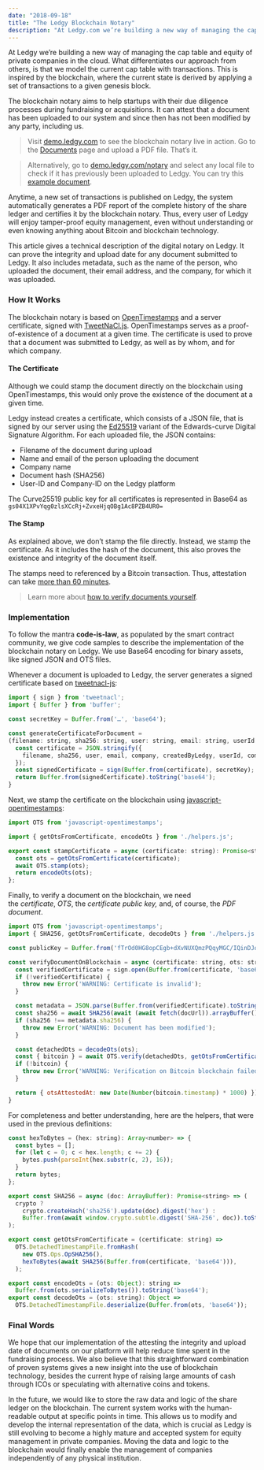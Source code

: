 ```yaml
---
date: "2018-09-18"
title: "The Ledgy Blockchain Notary"
description: "At Ledgy.com we’re building a new way of managing the cap table and equity of private companies in the cloud. What differentiates our approach from others, is that we model the current cap table with transactions. This is inspired by the blockchain, where the current state is derived by applying a set of transactions to a given genesis block."
---
```


At Ledgy we’re building a new way of managing the cap table and equity of private companies in the cloud. What differentiates our approach from others, is that we model the current cap table with transactions. This is inspired by the blockchain, where the current state is derived by applying a set of transactions to a given genesis block.

The blockchain notary aims to help startups with their due diligence processes during fundraising or acquisitions. It can attest that a document has been uploaded to our system and since then has not been modified by any party, including us.

> Visit [demo.ledgy.com](https://demo.ledgy.com) to see the blockchain notary live in action. Go to the [Documents](https://demo.ledgy.com/XihSjPeB9BeP86TK2/documents) page and upload a PDF file. That’s it.

> Alternatively, go to [demo.ledgy.com/notary](https://demo.ledgy.com/notary) and select any local file to check if it has previously been uploaded to Ledgy. You can try this [example document](https://demo.ledgy.com/document/8eJ_K64Epos4_TLH6AuXt5).

Anytime, a new set of transactions is published on Ledgy, the system automatically generates a PDF report of the complete history of the share ledger and certifies it by the blockchain notary. Thus, every user of Ledgy will enjoy tamper-proof equity management, even without understanding or even knowing anything about Bitcoin and blockchain technology.

This article gives a technical description of the digital notary on Ledgy. It can prove the integrity and upload date for any document submitted to Ledgy. It also includes metadata, such as the name of the person, who uploaded the document, their email address, and the company, for which it was uploaded.

### How It Works

The blockchain notary is based on [OpenTimestamps](https://opentimestamps.org/) and a server certificate, signed with [TweetNaCl.js](https://tweetnacl.js.org/). OpenTimestamps serves as a proof-of-existence of a document at a given time. The certificate is used to prove that a document was submitted to Ledgy, as well as by whom, and for which company.

#### The Certificate

Although we could stamp the document directly on the blockchain using OpenTimestamps, this would only prove the existence of the document at a given time.

Ledgy instead creates a certificate, which consists of a JSON file, that is signed by our server using the [Ed25519](https://en.wikipedia.org/wiki/EdDSA#Ed25519) variant of the Edwards-curve Digital Signature Algorithm. For each uploaded file, the JSON contains:

-   Filename of the document during upload
-   Name and email of the person uploading the document
-   Company name
-   Document hash (SHA256)
-   User-ID and Company-ID on the Ledgy platform

The Curve25519 public key for all certificates is represented in Base64 as `gs04X1XPvYqg0zlsXCcRj+ZvxeHjqOBg1Ac8PZB4UR0=`

#### The Stamp

As explained above, we don’t stamp the file directly. Instead, we stamp the certificate. As it includes the hash of the document, this also proves the existence and integrity of the document itself.

The stamps need to referenced by a Bitcoin transaction. Thus, attestation can take [more than 60 minutes](https://blockchain.info/charts/avg-confirmation-time).

> Learn more about [how to verify documents yourself](/blog/verifying-documents-from-ledgy-on-the-blockchain/).

### Implementation

To follow the mantra **code-is-law**, as populated by the smart contract community, we give code samples to describe the implementation of the blockchain notary on Ledgy. We use Base64 encoding for binary assets, like signed JSON and OTS files.

Whenever a document is uploaded to Ledgy, the server generates a signed certificate based on [tweetnacl-js](https://github.com/dchest/tweetnacl-js):

```javascript
import { sign } from 'tweetnacl';
import { Buffer } from 'buffer';

const secretKey = Buffer.from('…', 'base64');

const generateCertificateForDocument =
(filename: string, sha256: string, user: string, email: string, userId: string, companyId: string, createdByLedgy: boolean): string => {
  const certificate = JSON.stringify({
    filename, sha256, user, email, company, createdByLedgy, userId, companyId, version: '1.0.0',
  });
  const signedCertificate = sign(Buffer.from(certificate), secretKey);
  return Buffer.from(signedCertificate).toString('base64');
}
```

Next, we stamp the certificate on the blockchain using [javascript-opentimestamps](https://github.com/opentimestamps/javascript-opentimestamps):

```javascript
import OTS from 'javascript-opentimestamps';

import { getOtsFromCertificate, encodeOts } from './helpers.js';

export const stampCertificate = async (certificate: string): Promise<string> => {
  const ots = getOtsFromCertificate(certificate);
  await OTS.stamp(ots);
  return encodeOts(ots);
};
```

Finally, to verify a document on the blockchain, we need the *certificate*, *OTS*, the *certificate public key,* and, of course, the *PDF document*.

```javascript
import OTS from 'javascript-opentimestamps';
import { SHA256, getOtsFromCertificate, decodeOts } from './helpers.js';

const publicKey = Buffer.from('fTrOd0HG8opCEgb+dXvNUXQmzPQqyMGC/IQinDJof1g=', 'base64');

const verifyDocumentOnBlockchain = async (certificate: string, ots: string, docUrl: string) => {
  const verifiedCertificate = sign.open(Buffer.from(certificate, 'base64'), publickKey);
  if (!verifiedCertificate) {
    throw new Error('WARNING: Certificate is invalid');
  }

  const metadata = JSON.parse(Buffer.from(verifiedCertificate).toString());
  const sha256 = await SHA256(await (await fetch(docUrl)).arrayBuffer());
  if (sha256 !== metadata.sha256) {
    throw new Error('WARNING: Document has been modified');
  }

  const detachedOts = decodeOts(ots);
  const { bitcoin } = await OTS.verify(detachedOts, getOtsFromCertificate(certificate));
  if (!bitcoin) {
    throw new Error('WARNING: Verification on Bitcoin blockchain failed');
  }

  return { otsAttestedAt: new Date(Number(bitcoin.timestamp) * 1000) });
}
```

For completeness and better understanding, here are the helpers, that were used in the previous definitions:

```javascript
const hexToBytes = (hex: string): Array<number> => {
  const bytes = [];
  for (let c = 0; c < hex.length; c += 2) {
    bytes.push(parseInt(hex.substr(c, 2), 16));
  }
  return bytes;
};

export const SHA256 = async (doc: ArrayBuffer): Promise<string> => (
  crypto ?
    crypto.createHash('sha256').update(doc).digest('hex') :
    Buffer.from(await window.crypto.subtle.digest('SHA-256', doc)).toString('hex')
);

export const getOtsFromCertificate = (certificate: string) =>
  OTS.DetachedTimestampFile.fromHash(
    new OTS.Ops.OpSHA256(),
    hexToBytes(await SHA256(Buffer.from(certificate, 'base64'))),
  );

export const encodeOts = (ots: Object): string =>
  Buffer.from(ots.serializeToBytes()).toString('base64');
export const decodeOts = (ots: string): Object =>
  OTS.DetachedTimestampFile.deserialize(Buffer.from(ots, 'base64'));
```

### Final Words

We hope that our implementation of the attesting the integrity and upload date of documents on our platform will help reduce time spent in the fundraising process. We also believe that this straightforward combination of proven systems gives a new insight into the use of blockchain technology, besides the current hype of raising large amounts of cash through ICOs or speculating with alternative coins and tokens.

In the future, we would like to store the raw data and logic of the share ledger on the blockchain. The current system works with the human-readable output at specific points in time. This allows us to modify and develop the internal representation of the data, which is crucial as Ledgy is still evolving to become a highly mature and accepted system for equity management in private companies. Moving the data and logic to the blockchain would finally enable the management of companies independently of any physical institution.
